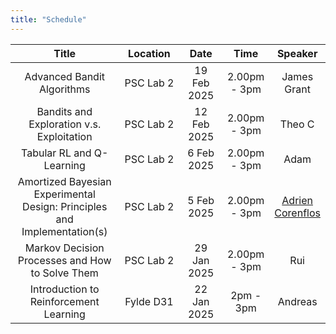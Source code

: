 ```yaml
---
title: "Schedule"
---
```


| Title | Location | Date | Time | Speaker |
|:----------:|:-----:|:---:|:---:|:-:|
| Advanced Bandit Algorithms      | PSC Lab 2  | 19 Feb 2025 |   2.00pm - 3pm   |  James Grant    |
| Bandits and Exploration v.s. Exploitation      | PSC Lab 2  | 12 Feb 2025 |   2.00pm - 3pm   |  Theo C    |
| Tabular RL and Q-Learning      | PSC Lab 2  | 6 Feb 2025 |   2.00pm - 3pm   |  Adam    |
| Amortized Bayesian Experimental Design: Principles and Implementation(s)      | PSC Lab 2  | 5 Feb 2025 |   2.00pm - 3pm   |  [Adrien Corenflos](https://adriencorenflos.github.io/)     |
| Markov Decision Processes and How to Solve Them      | PSC Lab 2  | 29 Jan 2025 |   2.00pm - 3pm   |  Rui     |
| Introduction to Reinforcement Learning      | Fylde D31  | 22 Jan 2025 |   2pm - 3pm   |   Andreas    |

